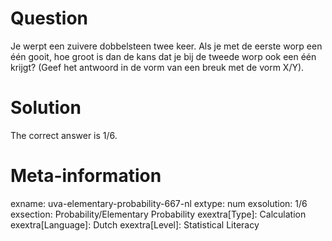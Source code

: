 Question
========

Je werpt een zuivere dobbelsteen twee keer. Als je met de eerste worp een één gooit, hoe groot is dan de kans dat je bij de tweede worp ook een één krijgt?
(Geef het antwoord in de vorm van een breuk met de vorm X/Y).

Solution
========

The correct answer is 1/6.

Meta-information
================
exname: uva-elementary-probability-667-nl
extype: num
exsolution: 1/6
exsection: Probability/Elementary Probability
exextra[Type]: Calculation
exextra[Language]: Dutch
exextra[Level]: Statistical Literacy
